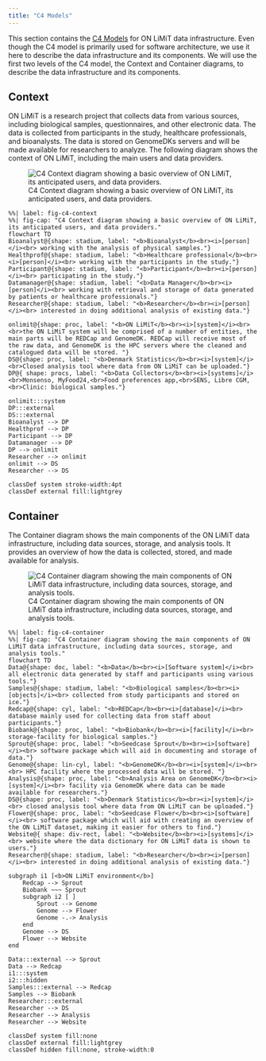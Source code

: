 ```yaml
---
title: "C4 Models"
---
```


This section contains the [C4 Models](https://c4model.com/) for ON LiMiT data infrastructure.
Even though the C4 model is primarily used for software architecture, we use it here to describe the data infrastructure and its components. We will use the first two levels of the C4 model, the Context and Container diagrams, to describe the data infrastructure and its components.

## Context

ON LiMiT is a research project that collects data from various sources, including biological samples, questionnaires, and other electronic data. The data is collected from participants in the study, healthcare professionals, and bioanalysts. The data is stored on GenomeDKs servers and will be made available for researchers to analyze.
The following diagram shows the context of ON LiMiT, including the main users and data providers.

![C4 Context diagram showing a basic overview of ON LiMiT, its anticipated users, and data providers.](../images/c4_context.png)

::: {.content-hidden}
```mermaid
%%| label: fig-c4-context
%%| fig-cap: "C4 Context diagram showing a basic overview of ON LiMiT, its anticipated users, and data providers."
flowchart TD
Bioanalyst@{shape: stadium, label: "<b>Bioanalyst</b><br><i>[person]</i><br> working with the analysis of physical samples."}
Healthprof@{shape: stadium, label: "<b>Healthcare professional</b><br><i>[person]</i><br> working with the participants in the study."}
Participant@{shape: stadium, label: "<b>Participant</b><br><i>[person]</i><br> participating in the study."}
Datamanager@{shape: stadium, label: "<b>Data Manager</b><br><i>[person]</i><br> working with retrieval and storage of data generated by patients or healthcare professionals."}
Researcher@{shape: stadium, label: "<b>Researcher</b><br><i>[person]</i><br> interested in doing additional analysis of existing data."}

onlimit@{shape: proc, label: "<b>ON LiMiT</b><br><i>[system]</i><br><br>the ON LiMiT system will be comprised of a number of entities, the main parts will be REDCap and GenomeDK. REDCap will receive most of the raw data, and GenomeDK is the HPC servers where the cleaned and catalogued data will be stored. "}
DS@{shape: proc, label: "<b>Denmark Statistics</b><br><i>[system]</i><br>Closed analysis tool where data from ON LiMiT can be uploaded."}
DP@{ shape: procs, label: "<b>Data Collectors</b><br><i>[systems]</i><br>Monsenso, MyFood24,<br>Food preferences app,<br>SENS, Libre CGM,<br>Clinic: biological samples."}

onlimit:::system
DP:::external
DS:::external
Bioanalyst --> DP
Healthprof --> DP
Participant --> DP
Datamanager --> DP
DP --> onlimit
Researcher --> onlimit
onlimit --> DS
Researcher --> DS

classDef system stroke-width:4pt
classDef external fill:lightgrey
```
:::
## Container

The Container diagram shows the main components of the ON LiMiT data infrastructure, including data sources, storage, and analysis tools. It provides an overview of how the data is collected, stored, and made available for analysis.

![C4 Container diagram showing the main components of ON LiMiT data infrastructure, including data sources, storage, and analysis tools.](../images/c4_container.png)

::: {.content-hidden}
```mermaid
%%| label: fig-c4-container
%%| fig-cap: "C4 Container diagram showing the main components of ON LiMiT data infrastructure, including data sources, storage, and analysis tools."
flowchart TD
Data@{shape: doc, label: "<b>Data</b><br><i>[Software system]</i><br> all electronic data generated by staff and participants using various tools."}
Samples@{shape: stadium, label: "<b>Biological samples</b><br><i>[objects]</i><br> collected from study participants and stored on ice."}
Redcap@{shape: cyl, label: "<b>REDCap</b><br><i>[database]</i><br> database mainly used for collecting data from staff about participants."}
Biobank@{shape: proc, label: "<b>Biobank</b><br><i>[facility]</i><br> storage-facility for biological samples."}
Sprout@{shape: proc, label: "<b>Seedcase Sprout</b><br><i>[software]</i><br> software package which will aid in documenting and storage of data."}
Genome@{shape: lin-cyl, label: "<b>GenomeDK</b><br><i>[system]</i><br><br> HPC facility where the processed data will be stored. "}
Analysis@{shape: proc, label: "<b>Analysis Area on GenomeDK</b><br><i>[system]</i><br> facility via GenomeDK where data can be made available for researchers."}
DS@{shape: proc, label: "<b>Denmark Statistics</b><br><i>[system]</i><br> closed analysis tool where data from ON LiMiT can be uploaded."}
Flower@{shape: proc, label: "<b>Seedcase Flower</b><br><i>[software]</i><br> software package which will aid with creating an overview of the ON LiMiT dataset, making it easier for others to find."}
Website@{ shape: div-rect, label: "<b>Website</b><br><i>[systems]</i><br> website where the data dictionary for ON LiMiT data is shown to users."}
Researcher@{shape: stadium, label: "<b>Researcher</b><br><i>[person]</i><br> interested in doing additional analysis of existing data."}

subgraph i1 [<b>ON LiMiT environment</b>]
    Redcap --> Sprout
    Biobank ~~~ Sprout
    subgraph i2 [ ]
        Sprout --> Genome
        Genome --> Flower
        Genome -.-> Analysis
    end
    Genome --> DS
    Flower --> Website
end

Data:::external --> Sprout
Data --> Redcap
i1:::system
i2:::hidden
Samples:::external --> Redcap
Samples --> Biobank
Researcher:::external
Researcher --> DS
Researcher --> Analysis
Researcher --> Website

classDef system fill:none
classDef external fill:lightgrey
classDef hidden fill:none, stroke-width:0
```
:::
